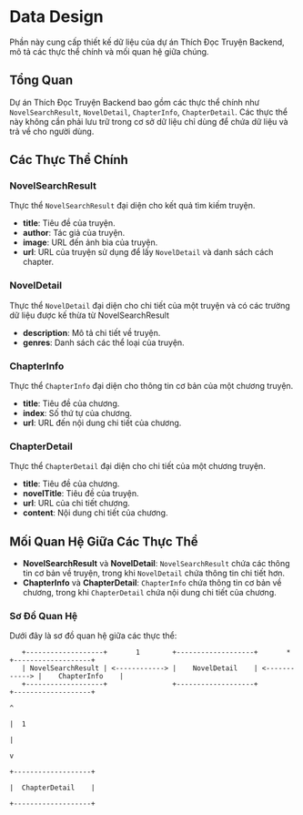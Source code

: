 # Data Design

Phần này cung cấp thiết kế dữ liệu của dự án Thích Đọc Truyện Backend, mô tả các thực thể chính và mối quan hệ giữa chúng.

## Tổng Quan

Dự án Thích Đọc Truyện Backend bao gồm các thực thể chính như `NovelSearchResult`, `NovelDetail`, `ChapterInfo`, `ChapterDetail`. Các thực thể này không cần phải lưu trữ trong cơ sở dữ liệu chỉ dùng để chứa dữ liệu và trả về cho người dùng.

## Các Thực Thể Chính

### NovelSearchResult

Thực thể `NovelSearchResult` đại diện cho kết quả tìm kiếm truyện.

- **title**: Tiêu đề của truyện.
- **author**: Tác giả của truyện.
- **image**: URL đến ảnh bìa của truyện.
- **url**: URL của truyện sử dụng để lấy `NovelDetail` và danh sách cách chapter.

### NovelDetail

Thực thể `NovelDetail` đại diện cho chi tiết của một truyện và có các trường dữ liệu được kế thừa từ NovelSearchResult

- **description**: Mô tả chi tiết về truyện.
- **genres**: Danh sách các thể loại của truyện.

### ChapterInfo

Thực thể `ChapterInfo` đại diện cho thông tin cơ bản của một chương truyện.

- **title**: Tiêu đề của chương.
- **index**: Số thứ tự của chương.
- **url**: URL đến nội dung chi tiết của chương.

### ChapterDetail

Thực thể `ChapterDetail` đại diện cho chi tiết của một chương truyện.

- **title**: Tiêu đề của chương.
- **novelTitle**: Tiêu đề của truyện.
- **url**: URL của chi tiết chương.
- **content**: Nội dung chi tiết của chương.

## Mối Quan Hệ Giữa Các Thực Thể

- **NovelSearchResult** và **NovelDetail**: `NovelSearchResult` chứa các thông tin cơ bản về truyện, trong khi `NovelDetail` chứa thông tin chi tiết hơn.
- **ChapterInfo** và **ChapterDetail**: `ChapterInfo` chứa thông tin cơ bản về chương, trong khi `ChapterDetail` chứa nội dung chi tiết của chương.


### Sơ Đồ Quan Hệ

Dưới đây là sơ đồ quan hệ giữa các thực thể:

```plaintext
   +-------------------+       1        +-------------------+       *        +-------------------+
   | NovelSearchResult | <------------> |    NovelDetail    | <------------> |    ChapterInfo    |
   +-------------------+                +-------------------+                +-------------------+
                                                                                        ^
                                                                                        |  1
                                                                                        |
                                                                                        v
                                                                              +-------------------+
                                                                              |  ChapterDetail    |
                                                                              +-------------------+
